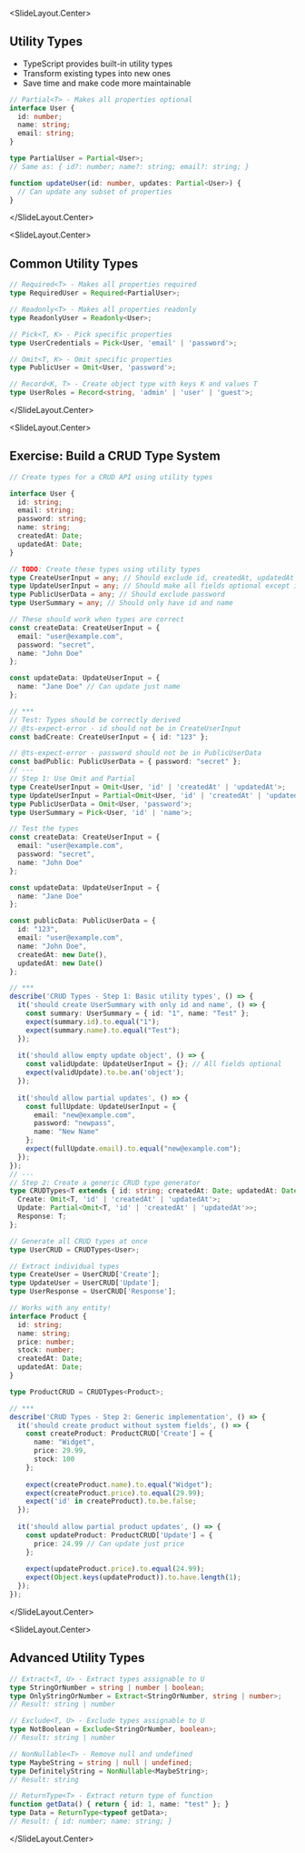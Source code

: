 
<SlideLayout.Center>
## Utility Types

- TypeScript provides built-in utility types
- Transform existing types into new ones
- Save time and make code more maintainable

```typescript
// Partial<T> - Makes all properties optional
interface User {
  id: number;
  name: string;
  email: string;
}

type PartialUser = Partial<User>;
// Same as: { id?: number; name?: string; email?: string; }

function updateUser(id: number, updates: Partial<User>) {
  // Can update any subset of properties
}
```
</SlideLayout.Center>

<SlideLayout.Center>
## Common Utility Types

```typescript
// Required<T> - Makes all properties required
type RequiredUser = Required<PartialUser>;

// Readonly<T> - Makes all properties readonly
type ReadonlyUser = Readonly<User>;

// Pick<T, K> - Pick specific properties
type UserCredentials = Pick<User, 'email' | 'password'>;

// Omit<T, K> - Omit specific properties
type PublicUser = Omit<User, 'password'>;

// Record<K, T> - Create object type with keys K and values T
type UserRoles = Record<string, 'admin' | 'user' | 'guest'>;
```
</SlideLayout.Center>

<SlideLayout.Center>
## Exercise: Build a CRUD Type System

```typescript
// Create types for a CRUD API using utility types

interface User {
  id: string;
  email: string;
  password: string;
  name: string;
  createdAt: Date;
  updatedAt: Date;
}

// TODO: Create these types using utility types
type CreateUserInput = any; // Should exclude id, createdAt, updatedAt
type UpdateUserInput = any; // Should make all fields optional except id
type PublicUserData = any; // Should exclude password
type UserSummary = any; // Should only have id and name

// These should work when types are correct
const createData: CreateUserInput = {
  email: "user@example.com",
  password: "secret",
  name: "John Doe"
};

const updateData: UpdateUserInput = {
  name: "Jane Doe" // Can update just name
};

// ***
// Test: Types should be correctly derived
// @ts-expect-error - id should not be in CreateUserInput
const badCreate: CreateUserInput = { id: "123" };

// @ts-expect-error - password should not be in PublicUserData  
const badPublic: PublicUserData = { password: "secret" };
// ---
// Step 1: Use Omit and Partial
type CreateUserInput = Omit<User, 'id' | 'createdAt' | 'updatedAt'>;
type UpdateUserInput = Partial<Omit<User, 'id' | 'createdAt' | 'updatedAt'>>;
type PublicUserData = Omit<User, 'password'>;
type UserSummary = Pick<User, 'id' | 'name'>;

// Test the types
const createData: CreateUserInput = {
  email: "user@example.com",
  password: "secret",
  name: "John Doe"
};

const updateData: UpdateUserInput = {
  name: "Jane Doe"
};

const publicData: PublicUserData = {
  id: "123",
  email: "user@example.com",
  name: "John Doe",
  createdAt: new Date(),
  updatedAt: new Date()
};

// ***
describe('CRUD Types - Step 1: Basic utility types', () => {
  it('should create UserSummary with only id and name', () => {
    const summary: UserSummary = { id: "1", name: "Test" };
    expect(summary.id).to.equal("1");
    expect(summary.name).to.equal("Test");
  });
  
  it('should allow empty update object', () => {
    const validUpdate: UpdateUserInput = {}; // All fields optional
    expect(validUpdate).to.be.an('object');
  });
  
  it('should allow partial updates', () => {
    const fullUpdate: UpdateUserInput = {
      email: "new@example.com",
      password: "newpass",
      name: "New Name"
    };
    expect(fullUpdate.email).to.equal("new@example.com");
  });
});
// ---
// Step 2: Create a generic CRUD type generator
type CRUDTypes<T extends { id: string; createdAt: Date; updatedAt: Date }> = {
  Create: Omit<T, 'id' | 'createdAt' | 'updatedAt'>;
  Update: Partial<Omit<T, 'id' | 'createdAt' | 'updatedAt'>>;
  Response: T;
};

// Generate all CRUD types at once
type UserCRUD = CRUDTypes<User>;

// Extract individual types
type CreateUser = UserCRUD['Create'];
type UpdateUser = UserCRUD['Update'];
type UserResponse = UserCRUD['Response'];

// Works with any entity!
interface Product {
  id: string;
  name: string;
  price: number;
  stock: number;
  createdAt: Date;
  updatedAt: Date;
}

type ProductCRUD = CRUDTypes<Product>;

// ***
describe('CRUD Types - Step 2: Generic implementation', () => {
  it('should create product without system fields', () => {
    const createProduct: ProductCRUD['Create'] = {
      name: "Widget",
      price: 29.99,
      stock: 100
    };
    
    expect(createProduct.name).to.equal("Widget");
    expect(createProduct.price).to.equal(29.99);
    expect('id' in createProduct).to.be.false;
  });
  
  it('should allow partial product updates', () => {
    const updateProduct: ProductCRUD['Update'] = {
      price: 24.99 // Can update just price
    };
    
    expect(updateProduct.price).to.equal(24.99);
    expect(Object.keys(updateProduct)).to.have.length(1);
  });
});
```
</SlideLayout.Center>

<SlideLayout.Center>
## Advanced Utility Types

```typescript
// Extract<T, U> - Extract types assignable to U
type StringOrNumber = string | number | boolean;
type OnlyStringOrNumber = Extract<StringOrNumber, string | number>;
// Result: string | number

// Exclude<T, U> - Exclude types assignable to U
type NotBoolean = Exclude<StringOrNumber, boolean>;
// Result: string | number

// NonNullable<T> - Remove null and undefined
type MaybeString = string | null | undefined;
type DefinitelyString = NonNullable<MaybeString>;
// Result: string

// ReturnType<T> - Extract return type of function
function getData() { return { id: 1, name: "test" }; }
type Data = ReturnType<typeof getData>;
// Result: { id: number; name: string; }
```
</SlideLayout.Center>